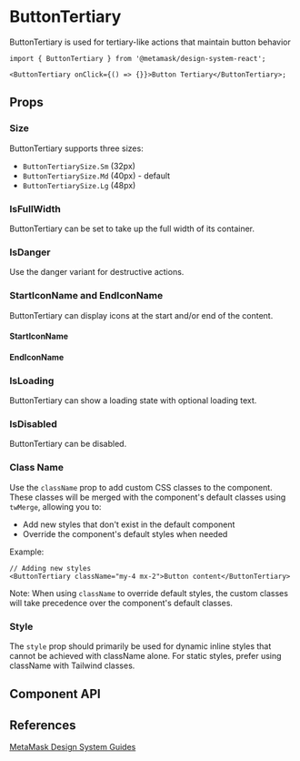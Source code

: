 

# ButtonTertiary

ButtonTertiary is used for tertiary-like actions that maintain button behavior

```tsx
import { ButtonTertiary } from '@metamask/design-system-react';

<ButtonTertiary onClick={() => {}}>Button Tertiary</ButtonTertiary>;
```

<Canvas of={ButtonTertiaryStories.Default} />

## Props

### Size

ButtonTertiary supports three sizes:

- `ButtonTertiarySize.Sm` (32px)
- `ButtonTertiarySize.Md` (40px) - default
- `ButtonTertiarySize.Lg` (48px)

<Canvas of={ButtonTertiaryStories.Size} />

### IsFullWidth

ButtonTertiary can be set to take up the full width of its container.

<Canvas of={ButtonTertiaryStories.IsFullWidth} />

### IsDanger

Use the danger variant for destructive actions.

<Canvas of={ButtonTertiaryStories.IsDanger} />

### StartIconName and EndIconName

ButtonTertiary can display icons at the start and/or end of the content.

#### StartIconName

<Canvas of={ButtonTertiaryStories.StartIconName} />

#### EndIconName

<Canvas of={ButtonTertiaryStories.EndIconName} />

### IsLoading

ButtonTertiary can show a loading state with optional loading text.

<Canvas of={ButtonTertiaryStories.IsLoading} />

### IsDisabled

ButtonTertiary can be disabled.

<Canvas of={ButtonTertiaryStories.IsDisabled} />

### Class Name

Use the `className` prop to add custom CSS classes to the component. These classes will be merged with the component's default classes using `twMerge`, allowing you to:

- Add new styles that don't exist in the default component
- Override the component's default styles when needed

Example:

```tsx
// Adding new styles
<ButtonTertiary className="my-4 mx-2">Button content</ButtonTertiary>
```

Note: When using `className` to override default styles, the custom classes will take precedence over the component's default classes.

### Style

The `style` prop should primarily be used for dynamic inline styles that cannot be achieved with className alone. For static styles, prefer using className with Tailwind classes.

## Component API

<Controls of={ButtonTertiaryStories.Default} />

## References

[MetaMask Design System Guides](https://www.notion.so/MetaMask-Design-System-Guides-Design-f86ecc914d6b4eb6873a122b83c12940)
